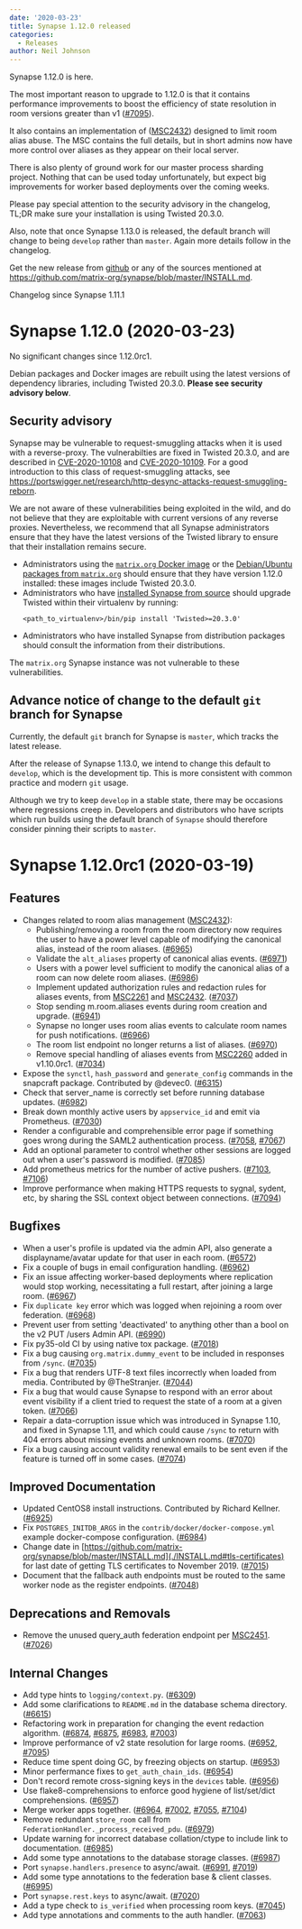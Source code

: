 ```yaml
---
date: '2020-03-23'
title: Synapse 1.12.0 released
categories:
  - Releases
author: Neil Johnson
---
```


Synapse 1.12.0 is here.

The most important reason to upgrade to 1.12.0 is that it contains performance improvements to boost the efficiency of state resolution in room versions greater than v1 ([\#7095](https://github.com/matrix-org/synapse/issues/7095)).

It also contains an implementation of ([MSC2432](https://github.com/matrix-org/matrix-doc/pull/2432)) designed to limit room alias abuse. The MSC contains the full details, but in short admins now have more control over aliases as they appear on their local server.

There is also plenty of ground work for our master process sharding project. Nothing that can be used today unfortunately, but expect big improvements for worker based deployments over the coming weeks.

Please pay special attention to the security advisory in the changelog, TL;DR make sure your installation is using Twisted 20.3.0.

Also, note that once Synapse 1.13.0 is released, the default branch will change to being `develop` rather than `master`. Again more details follow in the changelog.

Get the new release from [github](https://github.com/matrix-org/synapse/releases/tag/v1.12.0) or any of the sources mentioned at https://github.com/matrix-org/synapse/blob/master/INSTALL.md.


Changelog since Synapse 1.11.1

Synapse 1.12.0 (2020-03-23)
===========================

No significant changes since 1.12.0rc1.

Debian packages and Docker images are rebuilt using the latest versions of
dependency libraries, including Twisted 20.3.0. **Please see security advisory
below**.

Security advisory
-----------------

Synapse may be vulnerable to request-smuggling attacks when it is used with a
reverse-proxy. The vulnerabilties are fixed in Twisted 20.3.0, and are
described in
[CVE-2020-10108](https://cve.mitre.org/cgi-bin/cvename.cgi?name=CVE-2020-10108)
and
[CVE-2020-10109](https://cve.mitre.org/cgi-bin/cvename.cgi?name=CVE-2020-10109).
For a good introduction to this class of request-smuggling attacks, see
https://portswigger.net/research/http-desync-attacks-request-smuggling-reborn.

We are not aware of these vulnerabilities being exploited in the wild, and
do not believe that they are exploitable with current versions of any reverse
proxies. Nevertheless, we recommend that all Synapse administrators ensure that
they have the latest versions of the Twisted library to ensure that their
installation remains secure.

* Administrators using the [`matrix.org` Docker
  image](https://hub.docker.com/r/matrixdotorg/synapse/) or the [Debian/Ubuntu
  packages from
  `matrix.org`](https://github.com/matrix-org/synapse/blob/master/INSTALL.md#matrixorg-packages)
  should ensure that they have version 1.12.0 installed: these images include
  Twisted 20.3.0.
* Administrators who have [installed Synapse from
  source](https://github.com/matrix-org/synapse/blob/master/INSTALL.md#installing-from-source)
  should upgrade Twisted within their virtualenv by running:
  ```shell
  <path_to_virtualenv>/bin/pip install 'Twisted>=20.3.0'
  ```
* Administrators who have installed Synapse from distribution packages should
  consult the information from their distributions.

The `matrix.org` Synapse instance was not vulnerable to these vulnerabilities.

Advance notice of change to the default `git` branch for Synapse
----------------------------------------------------------------

Currently, the default `git` branch for Synapse is `master`, which tracks the
latest release.

After the release of Synapse 1.13.0, we intend to change this default to
`develop`, which is the development tip. This is more consistent with common
practice and modern `git` usage.

Although we try to keep `develop` in a stable state, there may be occasions
where regressions creep in. Developers and distributors who have scripts which
run builds using the default branch of `Synapse` should therefore consider
pinning their scripts to `master`.


Synapse 1.12.0rc1 (2020-03-19)
==============================

Features
--------

- Changes related to room alias management ([MSC2432](https://github.com/matrix-org/matrix-doc/pull/2432)):
  - Publishing/removing a room from the room directory now requires the user to have a power level capable of modifying the canonical alias, instead of the room aliases. ([\#6965](https://github.com/matrix-org/synapse/issues/6965))
  - Validate the `alt_aliases` property of canonical alias events. ([\#6971](https://github.com/matrix-org/synapse/issues/6971))
  - Users with a power level sufficient to modify the canonical alias of a room can now delete room aliases. ([\#6986](https://github.com/matrix-org/synapse/issues/6986))
  - Implement updated authorization rules and redaction rules for aliases events, from [MSC2261](https://github.com/matrix-org/matrix-doc/pull/2261) and [MSC2432](https://github.com/matrix-org/matrix-doc/pull/2432). ([\#7037](https://github.com/matrix-org/synapse/issues/7037))
  - Stop sending m.room.aliases events during room creation and upgrade. ([\#6941](https://github.com/matrix-org/synapse/issues/6941))
  - Synapse no longer uses room alias events to calculate room names for push notifications. ([\#6966](https://github.com/matrix-org/synapse/issues/6966))
  - The room list endpoint no longer returns a list of aliases. ([\#6970](https://github.com/matrix-org/synapse/issues/6970))
  - Remove special handling of aliases events from [MSC2260](https://github.com/matrix-org/matrix-doc/pull/2260) added in v1.10.0rc1. ([\#7034](https://github.com/matrix-org/synapse/issues/7034))
- Expose the `synctl`, `hash_password` and `generate_config` commands in the snapcraft package. Contributed by @devec0. ([\#6315](https://github.com/matrix-org/synapse/issues/6315))
- Check that server_name is correctly set before running database updates. ([\#6982](https://github.com/matrix-org/synapse/issues/6982))
- Break down monthly active users by `appservice_id` and emit via Prometheus. ([\#7030](https://github.com/matrix-org/synapse/issues/7030))
- Render a configurable and comprehensible error page if something goes wrong during the SAML2 authentication process. ([\#7058](https://github.com/matrix-org/synapse/issues/7058), [\#7067](https://github.com/matrix-org/synapse/issues/7067))
- Add an optional parameter to control whether other sessions are logged out when a user's password is modified. ([\#7085](https://github.com/matrix-org/synapse/issues/7085))
- Add prometheus metrics for the number of active pushers. ([\#7103](https://github.com/matrix-org/synapse/issues/7103), [\#7106](https://github.com/matrix-org/synapse/issues/7106))
- Improve performance when making HTTPS requests to sygnal, sydent, etc, by sharing the SSL context object between connections. ([\#7094](https://github.com/matrix-org/synapse/issues/7094))


Bugfixes
--------

- When a user's profile is updated via the admin API, also generate a displayname/avatar update for that user in each room. ([\#6572](https://github.com/matrix-org/synapse/issues/6572))
- Fix a couple of bugs in email configuration handling. ([\#6962](https://github.com/matrix-org/synapse/issues/6962))
- Fix an issue affecting worker-based deployments where replication would stop working, necessitating a full restart, after joining a large room. ([\#6967](https://github.com/matrix-org/synapse/issues/6967))
- Fix `duplicate key` error which was logged when rejoining a room over federation. ([\#6968](https://github.com/matrix-org/synapse/issues/6968))
- Prevent user from setting 'deactivated' to anything other than a bool on the v2 PUT /users Admin API. ([\#6990](https://github.com/matrix-org/synapse/issues/6990))
- Fix py35-old CI by using native tox package. ([\#7018](https://github.com/matrix-org/synapse/issues/7018))
- Fix a bug causing `org.matrix.dummy_event` to be included in responses from `/sync`. ([\#7035](https://github.com/matrix-org/synapse/issues/7035))
- Fix a bug that renders UTF-8 text files incorrectly when loaded from media. Contributed by @TheStranjer. ([\#7044](https://github.com/matrix-org/synapse/issues/7044))
- Fix a bug that would cause Synapse to respond with an error about event visibility if a client tried to request the state of a room at a given token. ([\#7066](https://github.com/matrix-org/synapse/issues/7066))
- Repair a data-corruption issue which was introduced in Synapse 1.10, and fixed in Synapse 1.11, and which could cause `/sync` to return with 404 errors about missing events and unknown rooms. ([\#7070](https://github.com/matrix-org/synapse/issues/7070))
- Fix a bug causing account validity renewal emails to be sent even if the feature is turned off in some cases. ([\#7074](https://github.com/matrix-org/synapse/issues/7074))


Improved Documentation
----------------------

- Updated CentOS8 install instructions. Contributed by Richard Kellner. ([\#6925](https://github.com/matrix-org/synapse/issues/6925))
- Fix `POSTGRES_INITDB_ARGS` in the `contrib/docker/docker-compose.yml` example docker-compose configuration. ([\#6984](https://github.com/matrix-org/synapse/issues/6984))
- Change date in [https://github.com/matrix-org/synapse/blob/master/INSTALL.md](./INSTALL.md#tls-certificates) for last date of getting TLS certificates to November 2019. ([\#7015](https://github.com/matrix-org/synapse/issues/7015))
- Document that the fallback auth endpoints must be routed to the same worker node as the register endpoints. ([\#7048](https://github.com/matrix-org/synapse/issues/7048))


Deprecations and Removals
-------------------------

- Remove the unused query_auth federation endpoint per [MSC2451](https://github.com/matrix-org/matrix-doc/pull/2451). ([\#7026](https://github.com/matrix-org/synapse/issues/7026))


Internal Changes
----------------

- Add type hints to `logging/context.py`. ([\#6309](https://github.com/matrix-org/synapse/issues/6309))
- Add some clarifications to `README.md` in the database schema directory. ([\#6615](https://github.com/matrix-org/synapse/issues/6615))
- Refactoring work in preparation for changing the event redaction algorithm. ([\#6874](https://github.com/matrix-org/synapse/issues/6874), [\#6875](https://github.com/matrix-org/synapse/issues/6875), [\#6983](https://github.com/matrix-org/synapse/issues/6983), [\#7003](https://github.com/matrix-org/synapse/issues/7003))
- Improve performance of v2 state resolution for large rooms. ([\#6952](https://github.com/matrix-org/synapse/issues/6952), [\#7095](https://github.com/matrix-org/synapse/issues/7095))
- Reduce time spent doing GC, by freezing objects on startup. ([\#6953](https://github.com/matrix-org/synapse/issues/6953))
- Minor perfermance fixes to `get_auth_chain_ids`. ([\#6954](https://github.com/matrix-org/synapse/issues/6954))
- Don't record remote cross-signing keys in the `devices` table. ([\#6956](https://github.com/matrix-org/synapse/issues/6956))
- Use flake8-comprehensions to enforce good hygiene of list/set/dict comprehensions. ([\#6957](https://github.com/matrix-org/synapse/issues/6957))
- Merge worker apps together. ([\#6964](https://github.com/matrix-org/synapse/issues/6964), [\#7002](https://github.com/matrix-org/synapse/issues/7002), [\#7055](https://github.com/matrix-org/synapse/issues/7055), [\#7104](https://github.com/matrix-org/synapse/issues/7104))
- Remove redundant `store_room` call from `FederationHandler._process_received_pdu`. ([\#6979](https://github.com/matrix-org/synapse/issues/6979))
- Update warning for incorrect database collation/ctype to include link to documentation. ([\#6985](https://github.com/matrix-org/synapse/issues/6985))
- Add some type annotations to the database storage classes. ([\#6987](https://github.com/matrix-org/synapse/issues/6987))
- Port `synapse.handlers.presence` to async/await. ([\#6991](https://github.com/matrix-org/synapse/issues/6991), [\#7019](https://github.com/matrix-org/synapse/issues/7019))
- Add some type annotations to the federation base & client classes. ([\#6995](https://github.com/matrix-org/synapse/issues/6995))
- Port `synapse.rest.keys` to async/await. ([\#7020](https://github.com/matrix-org/synapse/issues/7020))
- Add a type check to `is_verified` when processing room keys. ([\#7045](https://github.com/matrix-org/synapse/issues/7045))
- Add type annotations and comments to the auth handler. ([\#7063](https://github.com/matrix-org/synapse/issues/7063))
